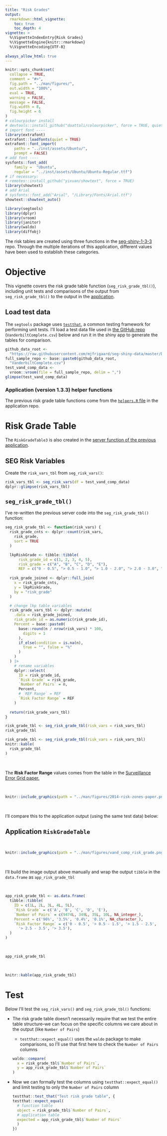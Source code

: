 ```yaml
---
title: "Risk Grades"
output: 
  rmarkdown::html_vignette:
    toc: true
    toc_depth: 4
vignette: >
  %\VignetteIndexEntry{Risk Grades}
  %\VignetteEngine{knitr::rmarkdown}
  %\VignetteEncoding{UTF-8}
  
always_allow_html: true
---
```


```r
knitr::opts_chunk$set(
  collapse = TRUE,
  comment = "#>",
  fig.path = "../man/figures/",
  out.width = "100%",
  eval = TRUE,
  warning = FALSE,
  message = FALSE,
  fig.width = 8,
  fig.height = 6
)
# colourpicker install
# devtools::install_github("daattali/colourpicker", force = TRUE, quiet = TRUE)
# import font ----
library(extrafont)
extrafont::loadfonts(quiet = TRUE)
extrafont::font_import(
    paths = "../inst/assets/Ubuntu/",
    prompt = FALSE)
# add font ----
sysfonts::font_add(
    family =  "Ubuntu", 
    regular = "../inst/assets/Ubuntu/Ubuntu-Regular.ttf")
# if necessary: 
# remotes::install_github("yixuan/showtext", force = TRUE)
library(showtext)
# add Arial
# sysfonts::font_add("Arial", "/Library/Fonts/Arial.ttf")
showtext::showtext_auto()
```

```r
library(segtools)
library(dplyr)
library(vroom)
library(janitor)
library(waldo)
library(diffobj)
```

The risk tables are created using three functions in the [seg-shiny-1-3-3](https://github.com/quesgen/seg-shiny-1-3-3/tree/master) repo. Through the multiple iterations of this application, different values have been used to establish these categories.

# Objective

This vignette covers the risk grade table function (`seg_risk_grade_tbl()`), including unit tests and comparisons of the output from `seg_risk_grade_tbl()` to the output in the [application](https://www.diabetestechnology.org/seg/). 

## Load test data

The `segtools` package uses [`testthat`](https://testthat.r-lib.org), a common testing framework for performing unit tests. I'll load a test data file used in [the GitHub repo](https://github.com/quesgen/seg-shiny-1-3-3/blob/4582582ee56547e4f03c4a683c8958f74c9f2f07/App/helpers.R#LL58-L58C47) (`VanderbiltComplete.csv`) below and run it in the shiny app to generate the tables for comparison.

```r
github_data_root <-
  "https://raw.githubusercontent.com/mjfrigaard/seg-shiny-data/master/Data/"
full_sample_repo <- base::paste0(github_data_root,
  "VanderbiltComplete.csv")
test_vand_comp_data <-
  vroom::vroom(file = full_sample_repo, delim = ",")
glimpse(test_vand_comp_data)
```

### Application (version 1.3.3) helper functions 

The previous risk grade table functions come from the [`helpers.R` file](https://github.com/quesgen/seg-shiny-1-3-3/blob/master/App/helpers.R) in the application repo.

# Risk Grade Table

The `RiskGradeTable3` is also created in the [server function of the previous application](https://github.com/quesgen/seg-shiny-1-3-3/blob/4582582ee56547e4f03c4a683c8958f74c9f2f07/App/App.R#L728). 

## SEG Risk Variables 

Create the `risk_vars_tbl` from `seg_risk_vars()`:

```r
risk_vars_tbl <- seg_risk_vars(df = test_vand_comp_data)
dplyr::glimpse(risk_vars_tbl)
```

## `seg_risk_grade_tbl()`

I've re-written the previous server code into the `seg_risk_grade_tbl()` function: 

```r
seg_risk_grade_tbl <- function(risk_vars) {
  risk_grade_cnts <- dplyr::count(risk_vars,
    risk_grade,
    sort = TRUE
  )

  lkpRiskGrade <- tibble::tibble(
      risk_grade_id = c(1, 2, 3, 4, 5),
      risk_grade = c("A", "B", "C", "D", "E"),
      REF = c("0 - 0.5", "> 0.5 - 1.0", "> 1.0 - 2.0", "> 2.0 - 3.0", "> 3.0"))
  
  risk_grade_joined <- dplyr::full_join(
    x = risk_grade_cnts,
    y = lkpRiskGrade,
    by = "risk_grade"
  )

  # change lkp table variables
  risk_grade_vars_tbl <- dplyr::mutate(
    .data = risk_grade_joined,
    risk_grade_id = as.numeric(risk_grade_id),
    Percent = base::paste0(
      base::round(n / nrow(risk_vars) * 100,
        digits = 1
      ),
      if_else(condition = is.na(n),
        true = "", false = "%"
      )
    )
  ) |> 
    # rename variables
    dplyr::select(
      ID = risk_grade_id,
      `Risk Grade` = risk_grade,
      `Number of Pairs` = n,
      Percent,
      # `REF Range` = REF
      `Risk Factor Range` = REF
    )
  
  return(risk_grade_vars_tbl)
}
```

```r
risk_grade_tbl <- seg_risk_grade_tbl(risk_vars = risk_vars_tbl)
risk_grade_tbl
```


```r
risk_grade_tbl <- seg_risk_grade_tbl(risk_vars = risk_vars_tbl)
knitr::kable(
  risk_grade_tbl
)
```

<br>

The **Risk Factor Range** values comes from the table in the [Surveillance Error Grid paper.](https://pubmed.ncbi.nlm.nih.gov/25562886/)

<br>

```r
knitr::include_graphics(path = "../man/figures/2014-risk-zones-paper.png")
```

<br>

I'll compare this to the application output (using the same test data) below:

## Application `RiskGradeTable` 

<br>

```r
knitr::include_graphics(path = "../man/figures/vand_comp_risk_grade.png")
```

<br>

I'll build the image output above manually and wrap the output `tibble` in the `data.frame` as `app_risk_grade_tbl`

<br>

```r
app_risk_grade_tbl <- as.data.frame(
  tibble::tibble(
    ID = c(1L, 2L, 3L, 4L, 5L),
    `Risk Grade` = c('A', 'B', 'C', 'D', 'E'),
    `Number of Pairs` = c(9474L, 349L, 35L, 10L, NA_integer_),
    Percent = c('96%', '3.5%', '0.4%', '0.1%', NA_character_),
    `Risk Factor Range` = c('0 - 0.5', '> 0.5 - 1.5', '> 1.5 - 2.5',
      '> 2.5 - 3.5', '> 3.5'),
  )
)
```

<br>

```r
app_risk_grade_tbl
```

<br>

```r
knitr::kable(app_risk_grade_tbl)
```

# Test

Below I'll test the `seg_risk_vars()` and `seg_risk_grade_tbl()` functions:

*   The risk grade table doesn't necessarily require that we test the entire table structure--we can focus on the specific columns we care about in the output (like `Number of Pairs`)

    *   `testthat::expect_equal()` uses the `waldo` package to make comparisons, so I'll use that first here to check the `Number of Pairs` columns

    ```r
    waldo::compare(
      x = risk_grade_tbl$`Number of Pairs`, 
      y = app_risk_grade_tbl$`Number of Pairs`
    )
    ```


*   Now we can formally test the columns using `testthat::expect_equal()` and limit testing to only the `Number of Pairs` column

    ```r
    testthat::test_that("Test risk grade table", {
    testthat::expect_equal(
      # function table
      object = risk_grade_tbl$`Number of Pairs`, 
      # application table
      expected = app_risk_grade_tbl$`Number of Pairs`
      )
    })
    ```
